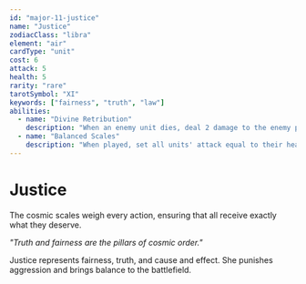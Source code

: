 ```yaml
---
id: "major-11-justice"
name: "Justice"
zodiacClass: "libra"
element: "air"
cardType: "unit"
cost: 6
attack: 5
health: 5
rarity: "rare"
tarotSymbol: "XI"
keywords: ["fairness", "truth", "law"]
abilities:
  - name: "Divine Retribution"
    description: "When an enemy unit dies, deal 2 damage to the enemy player"
  - name: "Balanced Scales"
    description: "When played, set all units' attack equal to their health"
---
```


# Justice

The cosmic scales weigh every action, ensuring that all receive exactly what they deserve.

*"Truth and fairness are the pillars of cosmic order."*

Justice represents fairness, truth, and cause and effect. She punishes aggression and brings balance to the battlefield.